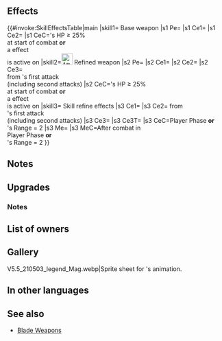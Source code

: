 {{Weapon Infobox
|tagid=SID_正の裁き
|image=wep_mg307
|weaponType=Colorless Tome
|might=14
|range=2
|effect=Grants Atk+3. At start of combat, if unit's HP ≥ 25% or if【Bonus】is active on unit, grants Atk/Spd/Def/Res+5 to unit during combat and grants bonus to unit's Atk during combat = total bonuses on ally with the highest total bonuses within 2 spaces. (Example: if an ally within 2 spaces has Atk/Spd/Def/Res+6, grants Atk+24.)<br><br>【Bonus】<br>All effects that last "for 1 turn" or "that turn only." Includes bonuses granted by a skill like Rally or Hone and positive status effects (extra movement or effects like Dominance).
|cost=400
|exclusive=1
|statModifiers=0,17,0,0,0
|required=Atlas (weapon)
|intID=2579
|sort=545
|effectRange=2
|value=20
|timingID=1
|abilityID=287
|limit1ID=61
|randomTimestamp=2021-07-01T07:00:00Z
|randomMinLv=31
|refinePaths=default
|refineSP=400
|refineMedals=500
|refineDews=200
|upgradedEffect=Grants Atk+3.<br><br>At start of combat, if unit's HP ≥ 25% or if【Bonus】is active on unit, grants Atk/Spd/Def/Res+5 to unit during combat and grants bonus to unit's Atk during combat = highest total bonuses among unit and allies within 3 spaces of unit × 1.5 (example: if an ally within 3 spaces has Atk/Spd/Def/Res+6, grants Atk+36), and reduces damage from foe's first attack by 30% during combat ("first attack" normally means only the first strike; for effects that grant "unit attacks twice," it means the first and second strikes).<br><br>【Bonus】<br>All effects that last "for 1 turn" or "that turn only." Includes bonuses granted by a skill like Rally or Hone and positive status effects (extra movement or effects like Dominance).
|effectSkill1=If unit initiates combat or foe's Range = 2, grants Atk/Spd/Def/Res+4 to unit, reduces damage from foe's first attack by X (X = 50% of the value of highest total bonuses among unit and allies within 3 spaces of unit; "first attack" normally means only the first strike; for effects that grant "unit attacks twice," it means the first and second strikes), and inflicts Special cooldown charge -1 on foe per attack during combat (only highest value applied; does not stack), and restores 7 HP to unit after combat.
|properties=random_owner
}}
==Effects==
{{#invoke:SkillEffectsTable|main
|skill1={{SCi|weapon}} Base weapon
|s1 Pe={{Eft|Stat Boosts|Atk|3}}
|s1 Ce1={{Eft|Temporary buffs|Atk/Spd/Def/Res|5}}
|s1 Ce2={{Eft|Temporary buffs|Atk|highest total {{SEt|bonuses}}<br>on {{Tgt|Allies}} [[within 2 spaces]]}}
|s1 CeC={{Tgt|Unit}}'s HP ≥ 25%<br>at start of combat '''or'''<br>a {{Kp|Bonus}} effect<br>is active on {{Tgt|Unit}}
|skill2=[[File:Attack Plus W.png|x26px|class=inline-icon]] Refined weapon
|s2 Pe={{Eft|Stat Boosts|Atk|3}}
|s2 Ce1={{Eft|Temporary buffs|Atk/Spd/Def/Res|5}}
|s2 Ce2={{Eft|Temporary buffs|Atk|1.5 x highest total {{SEt|bonuses}}<br>on {{Tgt|Unit}} & {{Tgt|Allies}}<br>[[within 3 spaces]]}}
|s2 Ce3={{Eft|Damage Reduction|30%}}<br>from {{Tgt|Foe}}'s first attack<br>(including second attacks)
|s2 CeC={{Tgt|Unit}}'s HP ≥ 25%<br>at start of combat '''or'''<br>a {{Kp|Bonus}} effect<br>is active on {{Tgt|Unit}}
|skill3={{Si|Order's Sentence|refine=Skill1}} Skill refine effects
|s3 Ce1={{Eft|Temporary buffs|Atk/Spd/Def/Res|4}}
|s3 Ce2={{Eft|Damage Reduction|percent=0|50% of highest total {{SEt|bonuses}}<br>on {{Tgt|Unit}} & {{Tgt|Allies}}<br>[[within 3 spaces]]}} from<br>{{Tgt|Foe}}'s first attack<br>(including second attacks)
|s3 Ce3={{Eft|Guard}}
|s3 Ce3T={{Tgt|Foe}}
|s3 CeC=Player Phase '''or'''<br>{{Tgt|Foe}}'s Range = 2
|s3 Me={{Eft|Heal|7}}
|s3 MeC=After combat in<br>Player Phase '''or'''<br>{{Tgt|Foe}}'s Range = 2
}}

==Notes==
{{EffectfromBonusKeyword}}
{{BonusesToAtk|noNeutralize=1|source=ally with the highest total bonuses within 2 spaces}}
==Upgrades==
{{Weapon Upgrade List}}
===Notes===
{{BonusesToAtk|noNeutralize=1|multiSource=1|source=unit and ally with the highest total bonuses within 3 spaces|name=Refined Order's Sentence}}
{{DamagePercentageReduction}}
{{IfUnitInitiates}}
{{EffectfromBonuses|target=unit and ally with the highest total bonuses within 3 spaces|multiTarget=1|damage-reduction effect|name={{St|Order's Sentence|refine=Skill1}}}}
{{FlatDamageReduction|name={{St|Order's Sentence|refine=Skill1}}}}
{{CooldownChargeMinus|name={{St|Order's Sentence|refine=Skill1}}}}
{{After combat healing|name={{St|Order's Sentence|refine=Skill1}}}}
==List of owners==
{{Skill Hero List}}
==Gallery==
<gallery>
V5.5_210503_legend_Mag.webp|Sprite sheet for {{PAGENAME}}'s animation.
</gallery>
==In other languages==
{{OtherLanguages
|japanese=正の裁き
|german=Urteil d. Ordnung
|spanishEU=Juicio del Orden
|spanishLA=Juicio del Orden
|french=Verdict de l'ordre
|italian=Ordine giusto
|chineseTW=正之制裁
|portuguese=Juízo da Ordem
}}
==See also==
{{See also skills|cond=(Description LIKE '%grants bonus to unit_s Atk =%total bonuses on unit%' or Description LIKE '%highest total bonuses among unit and allies%') AND Exclusive='1'}}
* [[Blade Weapons]]
{{Weapons Navbox}}